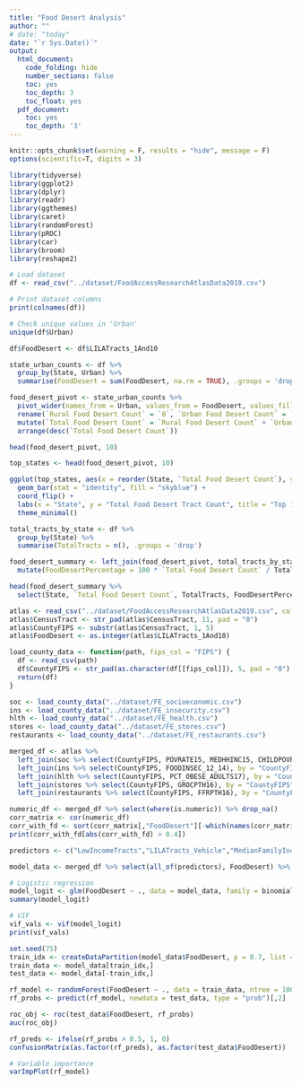 ```yaml
---
title: "Food Desert Analysis"
author: ""
# date: "today"
date: "`r Sys.Date()`"
output:
  html_document:
    code_folding: hide
    number_sections: false
    toc: yes
    toc_depth: 3
    toc_float: yes
  pdf_document:
    toc: yes
    toc_depth: '3'
---
```


```r
knitr::opts_chunk$set(warning = F, results = "hide", message = F)
options(scientific=T, digits = 3) 

```


```r
library(tidyverse)
library(ggplot2)
library(dplyr)
library(readr)
library(ggthemes)
library(caret)
library(randomForest)
library(pROC)
library(car)
library(broom)
library(reshape2)
```


```r
# Load dataset
df <- read_csv("../dataset/FoodAccessResearchAtlasData2019.csv")

# Print dataset columns
print(colnames(df))

# Check unique values in 'Urban'
unique(df$Urban)

```



```r
df$FoodDesert <- df$LILATracts_1And10

state_urban_counts <- df %>%
  group_by(State, Urban) %>%
  summarise(FoodDesert = sum(FoodDesert, na.rm = TRUE), .groups = 'drop')

food_desert_pivot <- state_urban_counts %>%
  pivot_wider(names_from = Urban, values_from = FoodDesert, values_fill = 0) %>%
  rename(`Rural Food Desert Count` = `0`, `Urban Food Desert Count` = `1`) %>%
  mutate(`Total Food Desert Count` = `Rural Food Desert Count` + `Urban Food Desert Count`) %>%
  arrange(desc(`Total Food Desert Count`))

head(food_desert_pivot, 10)
```
```r
top_states <- head(food_desert_pivot, 10)

ggplot(top_states, aes(x = reorder(State, `Total Food Desert Count`), y = `Total Food Desert Count`)) +
  geom_bar(stat = "identity", fill = "skyblue") +
  coord_flip() +
  labs(x = "State", y = "Total Food Desert Tract Count", title = "Top 10 States by Food Desert Concentrations") +
  theme_minimal()
```
```r
total_tracts_by_state <- df %>%
  group_by(State) %>%
  summarise(TotalTracts = n(), .groups = 'drop')

food_desert_summary <- left_join(food_desert_pivot, total_tracts_by_state, by = "State") %>%
  mutate(FoodDesertPercentage = 100 * `Total Food Desert Count` / TotalTracts)

head(food_desert_summary %>%
  select(State, `Total Food Desert Count`, TotalTracts, FoodDesertPercentage), 10)
```
```r
atlas <- read_csv("../dataset/FoodAccessResearchAtlasData2019.csv", col_types = cols(CensusTract = col_character()))
atlas$CensusTract <- str_pad(atlas$CensusTract, 11, pad = "0")
atlas$CountyFIPS <- substr(atlas$CensusTract, 1, 5)
atlas$FoodDesert <- as.integer(atlas$LILATracts_1And10)

load_county_data <- function(path, fips_col = "FIPS") {
  df <- read_csv(path)
  df$CountyFIPS <- str_pad(as.character(df[[fips_col]]), 5, pad = "0")
  return(df)
}

soc <- load_county_data("../dataset/FE_socioeconomic.csv")
ins <- load_county_data("../dataset/FE_insecurity.csv")
hlth <- load_county_data("../dataset/FE_health.csv")
stores <- load_county_data("../dataset/FE_stores.csv")
restaurants <- load_county_data("../dataset/FE_restaurants.csv")

merged_df <- atlas %>%
  left_join(soc %>% select(CountyFIPS, POVRATE15, MEDHHINC15, CHILDPOVRATE15, PCT_NHWHITE10, PCT_NHBLACK10, PCT_HISP10), by = "CountyFIPS") %>%
  left_join(ins %>% select(CountyFIPS, FOODINSEC_12_14), by = "CountyFIPS") %>%
  left_join(hlth %>% select(CountyFIPS, PCT_OBESE_ADULTS17), by = "CountyFIPS") %>%
  left_join(stores %>% select(CountyFIPS, GROCPTH16), by = "CountyFIPS") %>%
  left_join(restaurants %>% select(CountyFIPS, FFRPTH16), by = "CountyFIPS")
```
```r
numeric_df <- merged_df %>% select(where(is.numeric)) %>% drop_na()
corr_matrix <- cor(numeric_df)
corr_with_fd <- sort(corr_matrix[,"FoodDesert"][-which(names(corr_matrix[,"FoodDesert"]) == "FoodDesert")], decreasing = TRUE)
print(corr_with_fd[abs(corr_with_fd) > 0.4])
```
```r
predictors <- c("LowIncomeTracts","LILATracts_Vehicle","MedianFamilyIncome","lalowihalfshare","lasnap10share","PovertyRate")

model_data <- merged_df %>% select(all_of(predictors), FoodDesert) %>% drop_na()

# Logistic regression
model_logit <- glm(FoodDesert ~ ., data = model_data, family = binomial)
summary(model_logit)

# VIF
vif_vals <- vif(model_logit)
print(vif_vals)
```
```r
set.seed(75)
train_idx <- createDataPartition(model_data$FoodDesert, p = 0.7, list = FALSE)
train_data <- model_data[train_idx,]
test_data <- model_data[-train_idx,]

rf_model <- randomForest(FoodDesert ~ ., data = train_data, ntree = 100)
rf_probs <- predict(rf_model, newdata = test_data, type = "prob")[,2]

roc_obj <- roc(test_data$FoodDesert, rf_probs)
auc(roc_obj)

rf_preds <- ifelse(rf_probs > 0.5, 1, 0)
confusionMatrix(as.factor(rf_preds), as.factor(test_data$FoodDesert))

# Variable importance
varImpPlot(rf_model)
```